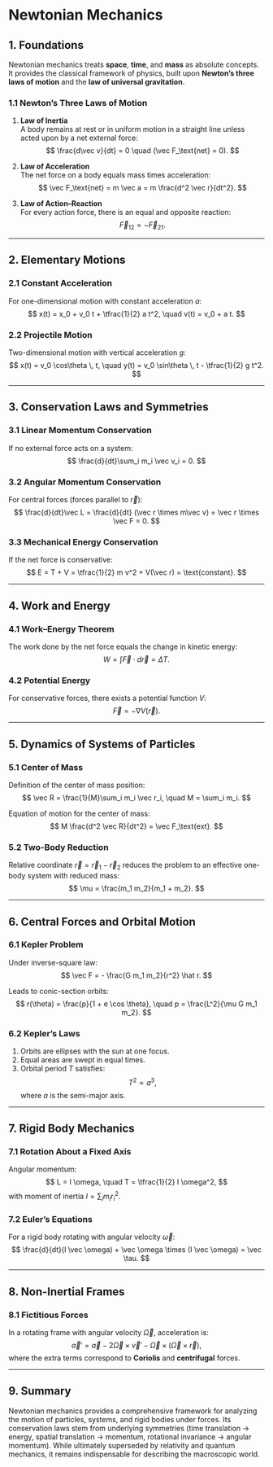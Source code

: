 # Newtonian Mechanics

## 1. Foundations

Newtonian mechanics treats **space**, **time**, and **mass** as absolute concepts.  
It provides the classical framework of physics, built upon **Newton’s three laws of motion** and the **law of universal gravitation**.

### 1.1 Newton’s Three Laws of Motion
1. **Law of Inertia**  
   A body remains at rest or in uniform motion in a straight line unless acted upon by a net external force:
   $$
   \frac{d\vec v}{dt} = 0 \quad (\vec F_\text{net} = 0).
   $$

2. **Law of Acceleration**  
   The net force on a body equals mass times acceleration:
   $$
   \vec F_\text{net} = m \vec a = m \frac{d^2 \vec r}{dt^2}.
   $$

3. **Law of Action–Reaction**  
   For every action force, there is an equal and opposite reaction:
   $$
   \vec F_{12} = - \vec F_{21}.
   $$

---

## 2. Elementary Motions

### 2.1 Constant Acceleration
For one-dimensional motion with constant acceleration $a$:
$$
x(t) = x_0 + v_0 t + \tfrac{1}{2} a t^2, \quad v(t) = v_0 + a t.
$$

### 2.2 Projectile Motion
Two-dimensional motion with vertical acceleration $g$:
$$
x(t) = v_0 \cos\theta \, t, \quad 
y(t) = v_0 \sin\theta \, t - \tfrac{1}{2} g t^2.
$$

---

## 3. Conservation Laws and Symmetries

### 3.1 Linear Momentum Conservation
If no external force acts on a system:
$$
\frac{d}{dt}\sum_i m_i \vec v_i = 0.
$$

### 3.2 Angular Momentum Conservation
For central forces (forces parallel to $\vec r$):
$$
\frac{d}{dt}\vec L = \frac{d}{dt} (\vec r \times m\vec v) = \vec r \times \vec F = 0.
$$

### 3.3 Mechanical Energy Conservation
If the net force is conservative:
$$
E = T + V = \tfrac{1}{2} m v^2 + V(\vec r) = \text{constant}.
$$

---

## 4. Work and Energy

### 4.1 Work–Energy Theorem
The work done by the net force equals the change in kinetic energy:
$$
W = \int \vec F \cdot d\vec r = \Delta T.
$$

### 4.2 Potential Energy
For conservative forces, there exists a potential function $V$:
$$
\vec F = - \nabla V(\vec r).
$$

---

## 5. Dynamics of Systems of Particles

### 5.1 Center of Mass
Definition of the center of mass position:
$$
\vec R = \frac{1}{M}\sum_i m_i \vec r_i, \quad M = \sum_i m_i.
$$

Equation of motion for the center of mass:
$$
M \frac{d^2 \vec R}{dt^2} = \vec F_\text{ext}.
$$

### 5.2 Two-Body Reduction
Relative coordinate $\vec r = \vec r_1 - \vec r_2$ reduces the problem to an effective one-body system with reduced mass:
$$
\mu = \frac{m_1 m_2}{m_1 + m_2}.
$$

---

## 6. Central Forces and Orbital Motion

### 6.1 Kepler Problem
Under inverse-square law:
$$
\vec F = - \frac{G m_1 m_2}{r^2} \hat r.
$$

Leads to conic-section orbits:
$$
r(\theta) = \frac{p}{1 + e \cos \theta}, \quad p = \frac{L^2}{\mu G m_1 m_2}.
$$

### 6.2 Kepler’s Laws
1. Orbits are ellipses with the sun at one focus.  
2. Equal areas are swept in equal times.  
3. Orbital period $T$ satisfies:
   $$
   T^2 \propto a^3,
   $$
   where $a$ is the semi-major axis.

---

## 7. Rigid Body Mechanics

### 7.1 Rotation About a Fixed Axis
Angular momentum:
$$
L = I \omega, \quad T = \tfrac{1}{2} I \omega^2,
$$
with moment of inertia $I = \sum_i m_i r_i^2$.

### 7.2 Euler’s Equations
For a rigid body rotating with angular velocity $\vec \omega$:
$$
\frac{d}{dt}(I \vec \omega) + \vec \omega \times (I \vec \omega) = \vec \tau.
$$

---

## 8. Non-Inertial Frames

### 8.1 Fictitious Forces
In a rotating frame with angular velocity $\vec \Omega$, acceleration is:
$$
\vec a' = \vec a - 2 \vec \Omega \times \vec v' - \vec \Omega \times (\vec \Omega \times \vec r),
$$
where the extra terms correspond to **Coriolis** and **centrifugal** forces.

---

## 9. Summary

Newtonian mechanics provides a comprehensive framework for analyzing the motion of particles, systems, and rigid bodies under forces. Its conservation laws stem from underlying symmetries (time translation $\to$ energy, spatial translation $\to$ momentum, rotational invariance $\to$ angular momentum). While ultimately superseded by relativity and quantum mechanics, it remains indispensable for describing the macroscopic world.
